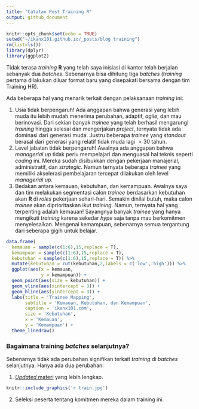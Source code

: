 ```yaml
---
title: "Catatan Post Training R"
output: github_document
---
```


```r
knitr::opts_chunk$set(echo = TRUE)
setwd("~/ikanx101.github.io/_posts/blog training")
rm(list=ls())
library(dplyr)
library(ggplot2)
```

Tidak terasa _training_ __R__ yang telah saya inisiasi di kantor telah berjalan sebanyak dua _batches_. Sebenarnya bisa dihitung tiga _batches_ (_training_ pertama dilakukan diluar format baru yang disepakati bersama dengan tim Training HR).

Ada beberapa hal yang menarik terkait dengan pelaksanaan _training_ ini:

1. Usia tidak berpengaruh! Ada anggapan bahwa generasi yang lebih muda itu lebih mudah menerima perubahan, adaptif, _agile_, dan mau berinovasi. Dari sekian banyak _trainee_ yang telah berhasil mengarungi _training_ hingga selesai dan mengerjakan _project_, ternyata tidak ada dominasi dari generasi muda. Justru beberapa _trainee_ yang _standout_ berasal dari generasi yang relatif tidak muda lagi $>30$ tahun.
1. Level jabatan tidak berpengaruh! Awalnya ada anggapan bahwa _managerial up_ tidak perlu mempelajari dan menguasai hal teknis seperti _coding_ ini. Mereka sudah disibukkan dengan pekerjaan manajerial, administratif, dan _strategic_. Namun ternyata beberapa _trainee_ yang memiliki akselerasi pembelajaran tercepat dilakukan oleh level _managerial up_.
1. Bedakan antara kemauan, kebutuhan, dan kemampuan. Awalnya saya dan tim melakukan segmentasi calon _trainee_ berdasarkan kebutuhan akan __R__ di _roles_ pekerjaan sehari-hari. Semakin dinilai butuh, maka calon _trainee_ akan diprioritaskan ikut _training_. Namun, ternyata hal yang terpenting adalah kemauan! Sayangnya banyak _trainee_ yang hanya mengikuti _training_ karena sekedar _hype_ saja tanpa mau berkomitmen menyelesaikan. Mengenai kemampuan, sebenarnya semua tergantung dari seberapa gigih untuk belajar.

```r
data.frame(
  kemauan = sample(c(1:6),15,replace = T),
  kemampuan = sample(c(1:6),15,replace = T),
  kebutuhan = sample(c(1:6),15,replace = T)) %>% 
  mutate(kebutuhan = cut(kebutuhan,2,labels = c('low','high'))) %>% 
  ggplot(aes(x = kemauan,
             y = kemampuan)) +
  geom_point(aes(size = kebutuhan)) +
  geom_vline(aes(xintercept = 3)) +
  geom_hline(aes(yintercept = 3)) +
  labs(title = 'Trainee Mapping',
       subtitle = 'Kemauan, Kebutuhan, dan Kemampuan',
       caption = 'ikanx101.com',
       size = 'Kebutuhan',
       x = 'Kemauan',
       y = 'Kemampuan') +
  theme_linedraw()
```

### Bagaimana training _batches_ selanjutnya?

Sebenarnya tidak ada perubahan signifikan terkait _training_ di _batches_ selanjutnya. Hanya ada dua perubahan:

1. [_Updated_ materi](https://github.com/ikanx101/belajaR/blob/master/Materi%20Training/Day%201%20-%20R%20Series/Intro%20to%20R%20Volume%203.pdf) yang lebih lengkap.

```r
knitr::include_graphics('r train.jpg')
```

2. Seleksi peserta tentang komitmen mereka dalam training ini.